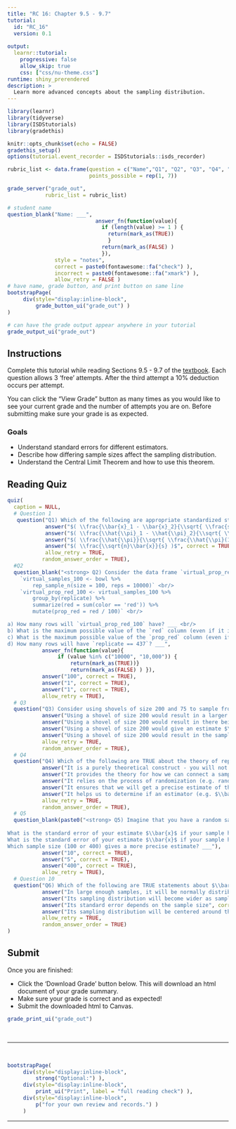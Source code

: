 ```yaml
---
title: "RC 16: Chapter 9.5 - 9.7"
tutorial:
  id: "RC_16"
  version: 0.1
  
output:
  learnr::tutorial:
    progressive: false
    allow_skip: true
    css: ["css/nu-theme.css"]
runtime: shiny_prerendered
description: >
  Learn more advanced concepts about the sampling distribution.
---
```


```r
library(learnr)
library(tidyverse)
library(ISDStutorials)
library(gradethis)

knitr::opts_chunk$set(echo = FALSE)
gradethis_setup()
options(tutorial.event_recorder = ISDStutorials::isds_recorder)
```


```r
rubric_list <- data.frame(question = c("Name","Q1", "Q2", "Q3", "Q4", "Q5", "Q6"),
                          points_possible = rep(1, 7))

grade_server("grade_out", 
            rubric_list = rubric_list)
```


```r
# student name
question_blank("Name: ___",
                            answer_fn(function(value){
                              if (length(value) >= 1 ) {
                                return(mark_as(TRUE))
                                }
                              return(mark_as(FALSE) )
                              }),
               style = "notes",
               correct = paste0(fontawesome::fa("check") ),
               incorrect = paste0(fontawesome::fa("xmark") ),
               allow_retry = FALSE )
# have name, grade button, and print button on same line
bootstrapPage(
     div(style="display:inline-block",
         grade_button_ui("grade_out") )
)

# can have the grade output appear anywhere in your tutorial
grade_output_ui("grade_out")
```

## Instructions

Complete this tutorial while reading Sections 9.5 - 9.7 of the [textbook](https://nustat.github.io/intro-stat-data-sci/09-sampling-distributions.html). Each question allows 3 'free' attempts. After the third attempt a 10% deduction occurs per attempt.

You can click the "View Grade" button as many times as you would like to see your current grade and the number of attempts you are on. Before submitting make sure your grade is as expected.

### Goals

-   Understand standard errors for different estimators.
-   Describe how differing sample sizes affect the sampling distribution.
-   Understand the Central Limit Theorem and how to use this theorem.

## Reading Quiz

```r
quiz(
  caption = NULL,
  # Question 1
   question("Q1) Which of the following are appropriate standardized statistics? Select all that apply. Hint: use the info in Table 9.6.",
            answer("$( \\frac{\\bar{x}_1 - \\bar{x}_2}{\\sqrt{ \\frac{s^2_1}{n_1} +\\frac{s^2_2}{n_2} } })$", correct = TRUE),
            answer("$( \\frac{\\hat{\\pi}_1 - \\hat{\\pi}_2}{\\sqrt{ \\frac{s^2_1}{n_1} +\\frac{s^2_2}{n_2} } } )$"),
            answer("$( \\frac{\\hat{\\pi}}{\\sqrt{ \\frac{\\hat{\\pi}(1-\\hat{\\pi})}{n} } } )$", correct = TRUE),
            answer("$( \\frac{\\sqrt{n}\\bar{x}}{s} )$", correct = TRUE),
            allow_retry = TRUE,
           random_answer_order = TRUE),
  #Q2
  question_blank("<strong> Q2) Consider the data frame `virtual_prop_red_100` that results from the following lines of code: </strong> <br/>
    `virtual_samples_100 <- bowl %>%
        rep_sample_n(size = 100, reps = 10000)` <br/>
    `virtual_prop_red_100 <- virtual_samples_100 %>%
        group_by(replicate) %>%
        summarize(red = sum(color == 'red')) %>%
        mutate(prop_red = red / 100)` <br/>

a) How many rows will `virtual_prop_red_100` have? ___ <br/>
b) What is the maximum possible value of the `red` column (even if it is highly unlikely)? ___ <br/>
c) What is the maximum possible value of the `prop_red` column (even if it is highly unlikely)? ___ <br/>
d) How many rows will have `replicate == 437`? ___",
           answer_fn(function(value){
                if (value %in% c("10000", "10,000")) {
                    return(mark_as(TRUE))}
                    return(mark_as(FALSE) ) }),
           answer("100", correct = TRUE),
           answer("1", correct = TRUE),
           answer("1", correct = TRUE),
           allow_retry = TRUE), 
  # Q3
  question("Q3) Consider using shovels of size 200 and 75 to sample from the bowl of red and white balls. Which of the following are TRUE statements? Select all that apply.",
           answer("Using a shovel of size 200 would result in a larger standard error for proportions red, compared to using a shovel of size 75"),
           answer("Using a shovel of size 200 would result in there being more variation in estimates of proportion red, compared to using a shovel of size 75"),
           answer("Using a shovel of size 200 would give an estimate $\\hat{\\pi}$ that is likely to be closer to the true population parameter $\\pi$, compared to using a shovel of size 75", correct = TRUE),
           answer("Using a shovel of size 200 would result in the sampling distribution of $\\hat{\\pi}$ having a smaller standard deviation, compared to using a shovel of size 75", correct = TRUE),
           allow_retry = TRUE,
           random_answer_order = TRUE), 
  # Q4
  question("Q4) Which of the following are TRUE about the theory of repeated samples? Select all that apply.",
           answer("It is a purely theoretical construct - you will not observe repeated samples in real life", correct = TRUE),
           answer("It provides the theory for how we can connect a sample estimate to the population parameter we care about", correct = TRUE),
           answer("It relies on the process of randomization (e.g. random sampling)", correct = TRUE),
           answer("It ensures that we will get a precise estimate of the population parameter"),
           answer("It helps us to determine if an estimator (e.g. $\\bar{x}$ or $s^2$) is unbiased", correct = TRUE),
           allow_retry = TRUE,
           random_answer_order = TRUE), 
  # Q5
  question_blank(paste0("<strong> Q5) Imagine that you have a random sample of students who took the SAT in Illinois, and you find the average SAT Math score in your sample to be $\\bar{x}$ = 527 and the standard deviation of SAT Math scores to be 100. </strong> <br/>
  
What is the standard error of your estimate $\\bar{x}$ if your sample has 100 students? ___ <br/>
What is the standard error of your estimate $\\bar{x}$ if your sample has 400 students? ___ <br/>
Which sample size (100 or 400) gives a more precise estimate? ___"), 
           answer("10", correct = TRUE),
           answer("5", correct = TRUE),
           answer("400", correct = TRUE),
           allow_retry = TRUE),
  # Question 10
  question("Q6) Which of the following are TRUE statements about $\\bar{x}$? Select all that apply. ",
           answer("In large enough samples, it will be normally distributed, even if the underlying data is skewed", correct = TRUE),
           answer("Its sampling distribution will become wider as sample size increases"),
           answer("Its standard error depends on the sample size", correct = TRUE),
           answer("Its sampling distribution will be centered around the true population mean ($\\mu$)",correct=TRUE),
           allow_retry = TRUE,
           random_answer_order = TRUE)
)

```

## Submit

Once you are finished:

-   Click the 'Download Grade' button below. This will download an html document of your grade summary.
-   Make sure your grade is correct and as expected!
-   Submit the downloaded html to Canvas.

```r
grade_print_ui("grade_out")
```

<br>
<hr /> 
<br>

```r
bootstrapPage(
     div(style="display:inline-block", 
         strong("Optional:") ),
     div(style="display:inline-block",
         print_ui("Print", label = "full reading check") ),
     div(style="display:inline-block", 
         p("for your own review and records.") ) 
     )
```
<hr /> 
